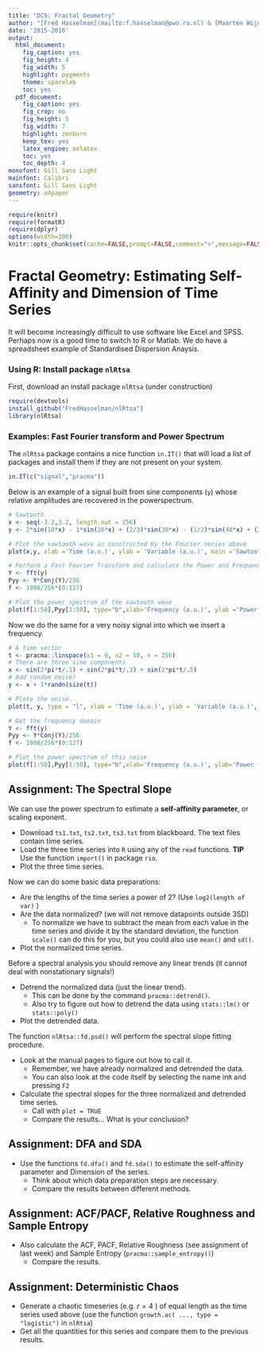 ```yaml
---
title: "DCS: Fractal Geometry"
author: "[Fred Hasselman](mailto:f.hasselman@pwo.ru.nl) & [Maarten Wijnants](mailto:m.wijnants@pwo.ru.nl)"
date: '2015-2016'
output:
  html_document:
    fig_caption: yes
    fig_height: 4
    fig_width: 5
    highlight: pygments
    theme: spacelab
    toc: yes
  pdf_document:
    fig_caption: yes
    fig_crop: no
    fig_height: 5
    fig_width: 7
    highlight: zenburn
    keep_tex: yes
    latex_engine: xelatex
    toc: yes
    toc_depth: 4
monofont: Gill Sans Light
mainfont: Calibri
sansfont: Gill Sans Light
geometry: a4paper
---
```

```r
require(knitr)
require(formatR)
require(dplyr)
options(width=200)
knitr::opts_chunk$set(cache=FALSE,prompt=FALSE,comment=">",message=FALSE,echo=TRUE,warning=FALSE,tidy=TRUE,strip.white=TRUE,size="small", fig.align = "center",fig.show='hold')

```

# Fractal Geometry: Estimating Self-Affinity and Dimension of Time Series

It will become increasingly difficult to use software like Excel and SPSS. Perhaps now is a good time to switch to R or Matlab. We do have a spreadsheet example of Standardised Dispersion Anaysis. 

### Using R: Install package `nlRtsa`

First, download an install package `nlRtsa` (under construction)

```r
require(devtools)
install_github("FredHasselman/nlRtsa")
library(nlRtsa)
```

### Examples: Fast Fourier transform and Power Spectrum

The `nlRtsa` package contains a nice function `in.IT()` that will load a list of packages and install them if they are not present on your system.
```r
in.IT(c("signal","pracma"))
```

Below is an example of a signal built from sine components (`y`) whose relative amplitudes are recovered in the powerspectrum.
```r
# Sawtooth
x <- seq(-3.2,3.2, length.out = 256)
y <- 2*sin(10*x) - 1*sin(20*x) + (2/3)*sin(30*x) - (1/2)*sin(40*x) + (2/5)*sin(50*x) - (1/4)*sin(60*x)

# Plot the sawtooth wave as constructed by the Fourier series above
plot(x,y, xlab ='Time (a.u.)', ylab = 'Variable (a.u.)', main ='Sawtooth wave', type = "l")

# Perform a Fast Fourier Transform and calculate the Power and Frequency
Y <- fft(y)
Pyy <- Y*Conj(Y)/256
f <- 1000/256*(0:127)

# Plot the power spectrum of the sawtooth wave
plot(f[1:50],Pyy[1:50], type="b",xlab='Frequency (a.u.)', ylab ='Power (a.u.)', pch=21, bg='grey60', main = 'Power Spectrum')
```

Now we do the same for a very noisy signal into which we insert a frequency.
```r
# A time vector
t <- pracma::linspace(x1 = 0, x2 = 50, n = 256)
# There are three sine components
x <- sin(2*pi*t/.1) + sin(2*pi*t/.3) + sin(2*pi*t/.5)
# Add random noise!
y <- x + 1*randn(size(t))

# Plote the noise.
plot(t, y, type = "l", xlab = 'Time (a.u.)', ylab = 'Variable (a.u.)', main = 'A very noisy signal')

# Get the frequency domain
Y <- fft(y)
Pyy <- Y*Conj(Y)/256
f <- 1000/256*(0:127)

# Plot the power spectrum of this noise
plot(f[1:50],Pyy[1:50], type="b",xlab='Frequency (a.u.)', ylab='Power (a.u.)', pch=21, bg='grey60', main = 'Power Spectrum')
```

## Assignment: The Spectral Slope

We can use the power spectrum to estimate a **self-affinity parameter**, or scaling exponent.

* Download `ts1.txt`, `ts2.txt`, `ts3.txt` from blackboard. The text files contain time series.
* Load the three time series into `R` using any of the `read` functions. **TIP** Use the function `import()` in package `rio`.
* Plot the three time series.

Now we can do some basic data preparations:

* Are the lengths of the time series a power of 2? (Use `log2(length of var)` )
* Are the data normalized? (we will not remove datapoints outside 3SD)
    + To normalize we have to subtract the mean from each value in the time series and divide it by the standard deviation, the function `scale()` can do this for you, but you could also use `mean()` and `sd()`.
* Plot the normalized time series.

Before a spectral analysis you should remove any linear trends (it cannot deal with nonstationary signals!)

* Detrend the normalized data (just the linear trend). 
    + This can be done by the command `pracma::detrend()`. 
    + Also try to figure out how to detrend the data using `stats::lm()` or `stats::poly()`
* Plot the detrended data.

The function `nlRtsa::fd.psd()` will perform the spectral slope fitting procedure. 

* Look at the manual pages to figure out how to call it.
    + Remember, we have already normalized and detrended the data.
    + You can also look at the code itself by selecting the name in`R` and pressing `F2` 
* Calculate the spectral slopes for the three normalized and detrended time series.
    + Call with `plot = TRUE`
    + Compare the results... What is your conclusion?

## Assignment: DFA and SDA

* Use the functions `fd.dfa()` and `fd.sda()` to estimate the self-affinity parameter and Dimension of the series. 
    + Think about which data preparation steps are necessary.
    + Compare the results between different methods.

## Assignment: ACF/PACF, Relative Roughness and Sample Entropy

* Also calculate the ACF, PACF, Relative Roughness (see assignment of last week) and Sample Entropy (`pracma::sample_entropy()`)
    + Compare the results.

## Assignment: Deterministic Chaos

* Generate a chaotic timeseries (e.g. $r = 4$ ) of equal length as the time series used above (use the function `growth.ac( ..., type = "logistic")` in `nlRtsa`)
* Get all the quantities for this series and compare them to the previous results.
